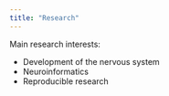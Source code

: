 ```yaml
---
title: "Research"
---
```


Main research interests:

- Development of the nervous system
- Neuroinformatics
- Reproducible research
